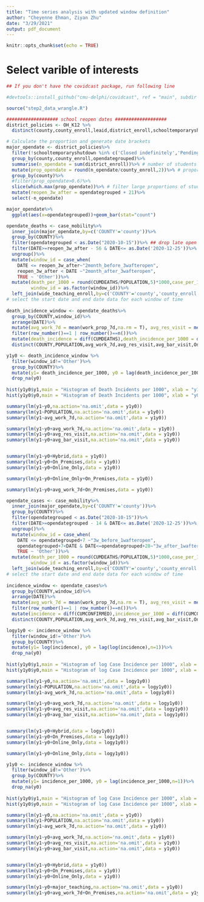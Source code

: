 ```yaml
---
title: "Time series analysis with updated window definition"
author: "Cheyenne Ehman, Ziyan Zhu"
date: "3/29/2021"
output: pdf_document
---
```


```r
knitr::opts_chunk$set(echo = TRUE)
```


# Select varible of interests

```r
## If you don't have the covidcast package, run following line

#devtools::install_github("cmu-delphi/covidcast", ref = "main", subdir = "R-packages/covidcast",dependencies = T)
```



```r
source("step2_data_wrangle.R")

################### school reopen dates ################### 
district_policies <- OH_K12 %>%
  distinct(county,county_enroll,leaid,district_enroll,schooltemporaryshutdown,opendategrouped,teachingmethod)

# Calculate the proportion and generate date brackets
major_opendate <- district_policies%>%
  filter(!schooltemporaryshutdown %in% c('Closed indefinitely','Pending','Unknown'))%>%
  group_by(county,county_enroll,opendategrouped)%>%
  summarise(n_opendate = sum(district_enroll))%>% # number of students under certain date for each county
  mutate(prop_opendate = round(n_opendate/county_enroll,2))%>% # proportion
  group_by(county)%>%
  #filter(prop_opendate>0.6)%>% 
  slice(which.max(prop_opendate))%>% # filter large proportions of students with same reopen dates #can be replaced with # slice(which.max(prop_opendate))#
  mutate(reopen_3w_after = opendategrouped + 21)%>%
  select(-n_opendate)

major_opendate%>%
  ggplot(aes(x=opendategrouped))+geom_bar(stat="count")
```


```r
opendate_deaths <- case_mobility%>%
  inner_join(major_opendate,by=c('COUNTY'='county'))%>%
  group_by(COUNTY)%>%
  filter(opendategrouped < as.Date("2020-10-15"))%>% ## drop late open dates
  filter(DATE>=reopen_3w_after - 56 & DATE<= as.Date('2020-12-25'))%>% # window with 56 days
  ungroup()%>%
  mutate(window_id = case_when( 
    DATE <= reopen_3w_after~"2month_before_3wafteropen",
    reopen_3w_after < DATE ~"2month_after_3wafteropen",
    TRUE ~ 'Other'))%>%
  mutate(death_per_1000 = round(CUMDEATHS/POPULATION,5)*1000,case_per_1000 = round(CUMCONFIRMED/POPULATION,5)*1000,
         window_id = as.factor(window_id))%>%
  left_join(wide_teaching_enroll,by=c('COUNTY'='county','county_enroll'))
# select the start date and end date data for each window of time
  
death_incidence_window <- opendate_deaths%>%
  group_by(COUNTY,window_id)%>%
  arrange(DATE)%>%
  mutate(avg_work_7d = mean(work_prop_7d,na.rm = T), avg_res_visit = mean(res_visit_prop,na.rm = T),avg_bar_visit = mean(bar_visit_prop,na.rm = T) )%>%
  filter(row_number()==1 | row_number()==n())%>%
  mutate(death_incidence = diff(CUMDEATHS),death_incidence_per_1000 = diff(CUMDEATHS)*1000/POPULATION)%>%
  distinct(COUNTY,POPULATION,avg_work_7d,avg_res_visit,avg_bar_visit,Online_Only,On_Premises,Hybrid,major_teaching,death_incidence,death_incidence_per_1000,window_id)

```


```r
y1y0 <- death_incidence_window %>%
  filter(window_id!='Other')%>%
  group_by(COUNTY)%>%
  mutate(y1= death_incidence_per_1000, y0 = lag(death_incidence_per_1000,n=1))%>%
  drop_na(y0)
 
hist(y1y0$y1,main = "Histogram of Death Incidents per 1000", xlab = "y1")
hist(y1y0$y0,main = "Histogram of Death Incidents per 1000", xlab = "y0")

summary(lm(y1~y0,na.action='na.omit',data = y1y0))
summary(lm(y1~POPULATION,na.action='na.omit',data = y1y0))
summary(lm(y1~avg_work_7d,na.action='na.omit',data = y1y0))

summary(lm(y1~y0+avg_work_7d,na.action='na.omit',data = y1y0))
summary(lm(y1~y0+avg_res_visit,na.action='na.omit',data = y1y0))
summary(lm(y1~y0+avg_bar_visit,na.action='na.omit',data = y1y0))


summary(lm(y1~y0+Hybrid,data = y1y0))
summary(lm(y1~y0+On_Premises,data = y1y0))
summary(lm(y1~y0+Online_Only,data = y1y0))
```


```r
summary(lm(y1~y0+Online_Only+On_Premises,data = y1y0))

summary(lm(y1~y0+avg_work_7d+On_Premises,data = y1y0))
```



```r
opendate_cases <- case_mobility%>%
  inner_join(major_opendate,by=c('COUNTY'='county'))%>%
  group_by(COUNTY)%>%
  filter(opendategrouped < as.Date("2020-10-15"))%>%
  filter(DATE>=opendategrouped - 14 & DATE<= as.Date('2020-12-25'))%>%
  ungroup()%>%
  mutate(window_id = case_when(
    DATE <= opendategrouped+7 ~"3w_before_1wafteropen",
    opendategrouped+7<DATE & DATE<=opendategrouped+28~"3w_after_1wafteropen",
    TRUE ~ 'Other'))%>%
  mutate(death_per_1000 = round(CUMDEATHS/POPULATION,5)*1000,case_per_1000 = round(CUMCONFIRMED/POPULATION,5)*1000,
         window_id = as.factor(window_id))%>%
  left_join(wide_teaching_enroll,by=c('COUNTY'='county','county_enroll'))
# select the start date and end date data for each window of time
  
incidence_window <- opendate_cases%>%
  group_by(COUNTY,window_id)%>%
  arrange(DATE)%>%
  mutate(avg_work_7d = mean(work_prop_7d,na.rm = T), avg_res_visit = mean(res_visit_prop,na.rm = T),avg_bar_visit = mean(bar_visit_prop,na.rm = T) )%>%
  filter(row_number()==1 | row_number()==n())%>%
  mutate(incidence = diff(CUMCONFIRMED),incidence_per_1000 = diff(CUMCONFIRMED)*1000/POPULATION)%>%
  distinct(COUNTY,POPULATION,avg_work_7d,avg_res_visit,avg_bar_visit,Online_Only,On_Premises,Hybrid,major_teaching,incidence,incidence_per_1000,window_id)
```



```r
logy1y0 <- incidence_window %>%
  filter(window_id!='Other')%>%
  group_by(COUNTY)%>%
  mutate(y1= log(incidence), y0 = lag(log(incidence),n=1))%>%
  drop_na(y0)
 
hist(y1y0$y1,main = "Histogram of log Case Incidence per 1000", xlab = "y1")
hist(y1y0$y0,main = "Histogram of log Case Incidence per 1000", xlab = "y0")

summary(lm(y1~y0,na.action='na.omit',data = logy1y0))
summary(lm(y1~POPULATION,na.action='na.omit',data = logy1y0))
summary(lm(y1~avg_work_7d,na.action='na.omit',data = logy1y0))

summary(lm(y1~y0+avg_work_7d,na.action='na.omit',data = logy1y0))
summary(lm(y1~y0+avg_res_visit,na.action='na.omit',data = logy1y0))
summary(lm(y1~y0+avg_bar_visit,na.action='na.omit',data = logy1y0))


summary(lm(y1~y0+Hybrid,data = logy1y0))
summary(lm(y1~y0+On_Premises,data = logy1y0))
summary(lm(y1~y0+Online_Only,data = logy1y0))

summary(lm(y1~y0+Online_Only,data = logy1y0))
```


```r
y1y0 <- incidence_window %>%
  filter(window_id!='Other')%>%
  group_by(COUNTY)%>%
  mutate(y1= incidence_per_1000, y0 = lag(incidence_per_1000,n=1))%>%
  drop_na(y0)
 
hist(y1y0$y1,main = "Histogram of log Case Incidence per 1000", xlab = "y1")
hist(y1y0$y0,main = "Histogram of log Case Incidence per 1000", xlab = "y0")

summary(lm(y1~y0,na.action='na.omit',data = y1y0))
summary(lm(y1~POPULATION,na.action='na.omit',data = y1y0))
summary(lm(y1~avg_work_7d,na.action='na.omit',data = y1y0))

summary(lm(y1~y0+avg_work_7d,na.action='na.omit',data = y1y0))
summary(lm(y1~y0+avg_res_visit,na.action='na.omit',data = y1y0))
summary(lm(y1~y0+avg_bar_visit,na.action='na.omit',data = y1y0))


summary(lm(y1~y0+Hybrid,data = y1y0))
summary(lm(y1~y0+On_Premises,data = y1y0))
summary(lm(y1~y0+Online_Only,data = y1y0))

```



```r

summary(lm(y1~y0+major_teaching,na.action='na.omit',data = y1y0))
summary(lm(y1~y0+avg_work_7d+On_Premises,na.action='na.omit',data = y1y0))

```




